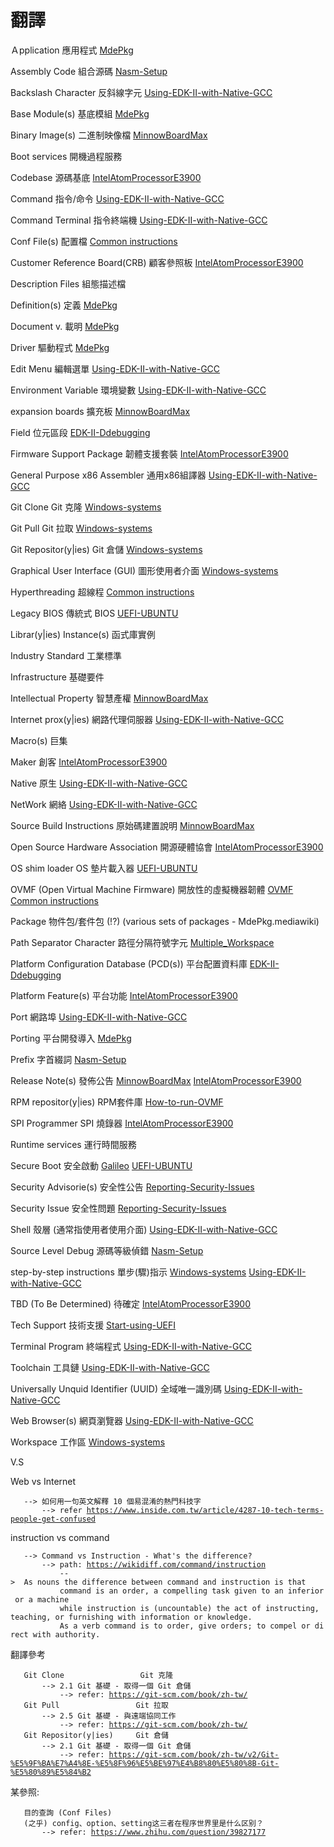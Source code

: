 =翻譯=                            
                                       
Ａpplication            應用程式
[[MdePkg]]                          
                                 
Assembly Code           組合源碼
[[Nasm-Setup]]                           
                                 
Backslash Character     反斜線字元
[[Using-EDK-II-with-Native-GCC]]     
                                 
Base Module(s)          基底模組
[[MdePkg]]                          
                                 
Binary Image(s)         二進制映像檔 
[[MinnowBoardMax]]                  
                                    
Boot services           開機過程服務
                                            
Codebase                源碼基底 
[[IntelAtomProcessorE3900]]
                                   
Command                 指令/命令
[[Using-EDK-II-with-Native-GCC]]  
                                             
Command Terminal        指令終端機
[[Using-EDK-II-with-Native-GCC]]         
                                    
Conf File(s)            配置檔
[[Common instructions]]             
                                           
Customer Reference Board(CRB)  顧客參照板
[[IntelAtomProcessorE3900]]             
                                         
Description Files       組態描述檔
                                 
Definition(s)          定義
[[MdePkg]]                          
                                         
Document                v. 載明
[[MdePkg]]                          
                                 
Driver                 驅動程式
[[MdePkg]]                          
                                 
Edit Menu                編輯選單
[[Using-EDK-II-with-Native-GCC]]  
                                       
Environment Variable     環境變數
[[Using-EDK-II-with-Native-GCC]]  
                                  
expansion boards        擴充板
[[MinnowBoardMax]]                   
                                 
Field                      位元區段
[[EDK-II-Ddebugging]]                   
                                         
Firmware Support Package   韌體支援套裝
[[IntelAtomProcessorE3900]]           
                                     
General Purpose x86 Assembler 通用x86組譯器
[[Using-EDK-II-with-Native-GCC]]           
                                          
Git Clone                    Git 克隆
[[Windows-systems]]                  
                                       
Git Pull                     Git 拉取
[[Windows-systems]]    

Git Repositor(y|ies)           Git 倉儲
[[Windows-systems]]                      
                                         
Graphical User Interface (GUI)  圖形使用者介面
[[Windows-systems]]                             
                                            
Hyperthreading             超線程
[[Common instructions]]                  
                                           
Legacy BIOS                 傳統式 BIOS
[[UEFI-UBUNTU]]                        
                                              
Librar(y|ies) Instance(s)   函式庫實例
                                           
Industry Standard       工業標準
                                 
Infrastructure          基礎要件
                                 
Intellectual Property   智慧產權 
[[MinnowBoardMax]]                      
                                      
Internet prox(y|ies)     網路代理伺服器  
[[Using-EDK-II-with-Native-GCC]]      
                                 
Macro(s)                 巨集
                                            
Maker                    創客
[[IntelAtomProcessorE3900]]             
                                         
Native                   原生
[[Using-EDK-II-with-Native-GCC]]      
                                     
NetWork                  網絡
[[Using-EDK-II-with-Native-GCC]]  
                                        
Source Build Instructions 原始碼建置說明
[[MinnowBoardMax]]              
                                       
Open Source Hardware Association     開源硬體協會
[[IntelAtomProcessorE3900]]     
                                      
OS shim loader            OS 墊片載入器
[[UEFI-UBUNTU]]                                  
                                    
OVMF (Open Virtual Machine Firmware)   開放性的虛擬機器韌體
[[OVMF]] [[Common instructions]]                              
                                                         
Package                 物件包/套件包 (!?) (various sets of packages - MdePkg.mediawiki)
                                                                                    
Path Separator Character    路徑分隔符號字元
[[Multiple_Workspace]]                                
                                                    
Platform Configuration Database (PCD(s)) 平台配置資料庫
[[EDK-II-Ddebugging]]

Platform Feature(s)      平台功能
[[IntelAtomProcessorE3900]]                                
                                              
Port                    網路埠
[[Using-EDK-II-with-Native-GCC]]   
                                              
Porting                 平台開發導入
[[MdePkg]]                                 
                                     
Prefix                      字首綴詞
[[Nasm-Setup]]                       
                                        
Release Note(s)            發佈公告
[[MinnowBoardMax]] [[IntelAtomProcessorE3900]]          
                                   
RPM repositor(y|ies)          RPM套件庫
[[How-to-run-OVMF]]                          
                                           
SPI Programmer          SPI 燒錄器
[[IntelAtomProcessorE3900]]       
                                          
Runtime services        運行時間服務
                                        
Secure Boot             安全啟動
[[Galileo]] [[UEFI-UBUNTU]]                                 
                                   
Security Advisorie(s)     安全性公告
[[Reporting-Security-Issues]]            
                                 
Security Issue          安全性問題
[[Reporting-Security-Issues]]                                   
                                   
Shell                     殼層 (通常指使用者使用介面)   
[[Using-EDK-II-with-Native-GCC]]  
                                                 
Source Level Debug            源碼等級偵錯
[[Nasm-Setup]]

step-by-step instructions   單步(驟)指示
[[Windows-systems]] [[Using-EDK-II-with-Native-GCC]]                   
                                  
TBD (To Be Determined)  待確定
[[IntelAtomProcessorE3900]]                     
                                  
Tech Support             技術支援
[[Start-using-UEFI]]             
                                 
Terminal Program         終端程式                                    
[[Using-EDK-II-with-Native-GCC]]                               
                                 
Toolchain                 工具鏈      
[[Using-EDK-II-with-Native-GCC]]       
                                             
Universally Unquid Identifier (UUID) 全域唯一識別碼                                 
[[Using-EDK-II-with-Native-GCC]]                                     
                                             
Web Browser(s)           網頁瀏覽器
[[Using-EDK-II-with-Native-GCC]]         
                                        
Workspace                 工作區
[[Windows-systems]]                  

V.S

Web vs Internet
    --> 如何用一句英文解釋 10 個易混淆的熱門科技字
        --> refer https://www.inside.com.tw/article/4287-10-tech-terms-people-get-confused

instruction vs command
    --> Command vs Instruction - What's the difference?
        --> path: https://wikidiff.com/command/instruction
            -->  As nouns the difference between command and instruction is that 
            command is an order, a compelling task given to an inferior or a machine 
            while instruction is (uncountable) the act of instructing, teaching, or furnishing with information or knowledge.
            As a verb command is to order, give orders; to compel or direct with authority. 
翻譯參考
    Git Clone                 Git 克隆
        --> 2.1 Git 基礎 - 取得一個 Git 倉儲
            --> refer: https://git-scm.com/book/zh-tw/
    Git Pull                 Git 拉取
        --> 2.5 Git 基礎 - 與遠端協同工作
            --> refer: https://git-scm.com/book/zh-tw/ 
    Git Repositor(y|ies)     Git 倉儲
        --> 2.1 Git 基礎 - 取得一個 Git 倉儲 
            --> refer: https://git-scm.com/book/zh-tw/v2/Git-%E5%9F%BA%E7%A4%8E-%E5%8F%96%E5%BE%97%E4%B8%80%E5%80%8B-Git-%E5%80%89%E5%84%B2

某參照: 
    目的查詢 (Conf Files)
    (之乎) config、option、setting这三者在程序世界里是什么区别？
        --> refer: https://www.zhihu.com/question/39827177
